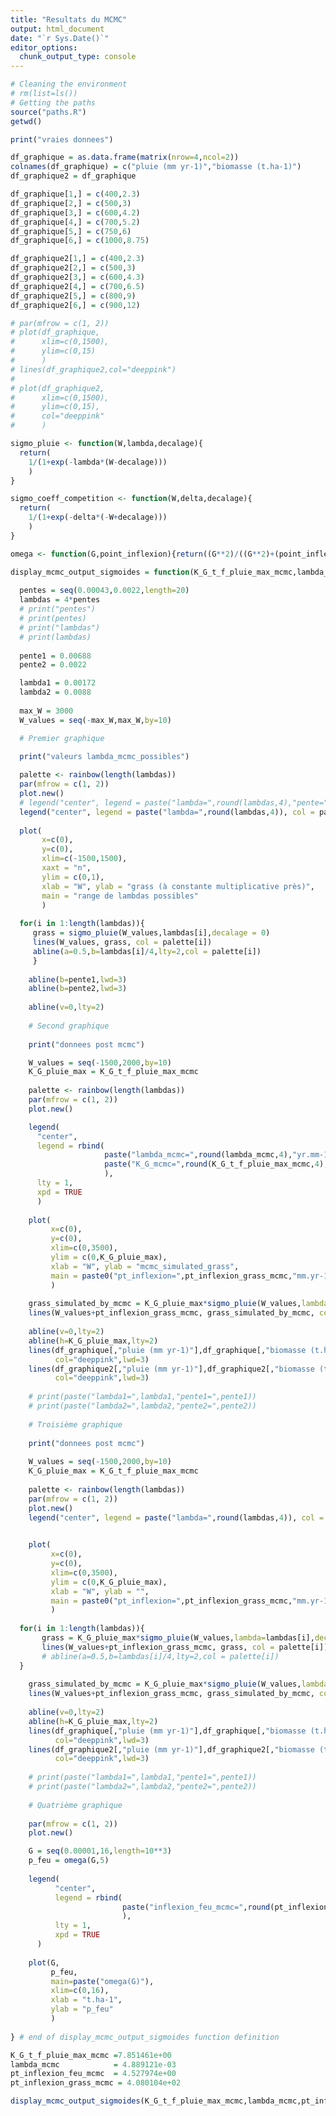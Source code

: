 ```yaml
---
title: "Resultats du MCMC"
output: html_document
date: "`r Sys.Date()`"
editor_options: 
  chunk_output_type: console
---
```


```r
# Cleaning the environment
# rm(list=ls())
# Getting the paths
source("paths.R")
getwd()
```

```r

print("vraies donnees")

df_graphique = as.data.frame(matrix(nrow=4,ncol=2))
colnames(df_graphique) = c("pluie (mm yr-1)","biomasse (t.ha-1)")
df_graphique2 = df_graphique

df_graphique[1,] = c(400,2.3)
df_graphique[2,] = c(500,3)
df_graphique[3,] = c(600,4.2)
df_graphique[4,] = c(700,5.2)
df_graphique[5,] = c(750,6)
df_graphique[6,] = c(1000,8.75)

df_graphique2[1,] = c(400,2.3)
df_graphique2[2,] = c(500,3)
df_graphique2[3,] = c(600,4.3)
df_graphique2[4,] = c(700,6.5)
df_graphique2[5,] = c(800,9)
df_graphique2[6,] = c(900,12)

# par(mfrow = c(1, 2))
# plot(df_graphique,
#      xlim=c(0,1500),
#      ylim=c(0,15)
#      )
# lines(df_graphique2,col="deeppink")
# 
# plot(df_graphique2,
#      xlim=c(0,1500),
#      ylim=c(0,15),
#      col="deeppink"
#      )
```

```r
sigmo_pluie <- function(W,lambda,decalage){
  return(
    1/(1+exp(-lambda*(W-decalage)))
    )
}

sigmo_coeff_competition <- function(W,delta,decalage){
  return(
    1/(1+exp(-delta*(-W+decalage)))
    )
}

omega <- function(G,point_inflexion){return((G**2)/((G**2)+(point_inflexion**2)))}

display_mcmc_output_sigmoides = function(K_G_t_f_pluie_max_mcmc,lambda_mcmc,pt_inflexion_feu_mcmc,pt_inflexion_grass_mcmc){
  
  pentes = seq(0.00043,0.0022,length=20)
  lambdas = 4*pentes
  # print("pentes")
  # print(pentes)
  # print("lambdas")
  # print(lambdas)
  
  pente1 = 0.00688
  pente2 = 0.0022

  lambda1 = 0.00172
  lambda2 = 0.0088
  
  max_W = 3000
  W_values = seq(-max_W,max_W,by=10)

  # Premier graphique
    
  print("valeurs lambda_mcmc_possibles")

  palette <- rainbow(length(lambdas))
  par(mfrow = c(1, 2))
  plot.new()
  # legend("center", legend = paste("lambda=",round(lambdas,4),"pente=",round(lambdas/4,4)), col = palette, lty = 1,xpd = TRUE)
  legend("center", legend = paste("lambda=",round(lambdas,4)), col = palette, lty = 1,xpd = TRUE)
  
  plot(
       x=c(0),
       y=c(0),
       xlim=c(-1500,1500),
       xaxt = "n",
       ylim = c(0,1),
       xlab = "W", ylab = "grass (à constante multiplicative près)",
       main = "range de lambdas possibles"
       )
  
  for(i in 1:length(lambdas)){
     grass = sigmo_pluie(W_values,lambdas[i],decalage = 0)
     lines(W_values, grass, col = palette[i])
     abline(a=0.5,b=lambdas[i]/4,lty=2,col = palette[i])
     }
    
    abline(b=pente1,lwd=3)
    abline(b=pente2,lwd=3)
  
    abline(v=0,lty=2)
    
    # Second graphique
  
    print("donnees post mcmc")

    W_values = seq(-1500,2000,by=10)
    K_G_pluie_max = K_G_t_f_pluie_max_mcmc
      
    palette <- rainbow(length(lambdas))
    par(mfrow = c(1, 2))
    plot.new()

    legend(
      "center", 
      legend = rbind(
                     paste("lambda_mcmc=",round(lambda_mcmc,4),"yr.mm-1"),
                     paste("K_G_mcmc=",round(K_G_t_f_pluie_max_mcmc,4),"t.ha-1")
                     ),
      lty = 1,
      xpd = TRUE
      )
    
    plot(
         x=c(0),
         y=c(0),
         xlim=c(0,3500),
         ylim = c(0,K_G_pluie_max),
         xlab = "W", ylab = "mcmc_simulated_grass",
         main = paste0("pt_inflexion=",pt_inflexion_grass_mcmc,"mm.yr-1")
         )
  
    grass_simulated_by_mcmc = K_G_pluie_max*sigmo_pluie(W_values,lambda=lambda_mcmc,decalage = pt_inflexion_grass_mcmc)
    lines(W_values+pt_inflexion_grass_mcmc, grass_simulated_by_mcmc, col = "black", lwd = 3)
    
    abline(v=0,lty=2)
    abline(h=K_G_pluie_max,lty=2)
    lines(df_graphique[,"pluie (mm yr-1)"],df_graphique[,"biomasse (t.ha-1)"],pch=1,
          col="deeppink",lwd=3)
    lines(df_graphique2[,"pluie (mm yr-1)"],df_graphique2[,"biomasse (t.ha-1)"],pch=1,
          col="deeppink",lwd=3)
    
    # print(paste("lambda1=",lambda1,"pente1=",pente1))
    # print(paste("lambda2=",lambda2,"pente2=",pente2))
  
    # Troisième graphique
  
    print("donnees post mcmc")
    
    W_values = seq(-1500,2000,by=10)
    K_G_pluie_max = K_G_t_f_pluie_max_mcmc
      
    palette <- rainbow(length(lambdas))
    par(mfrow = c(1, 2))
    plot.new()
    legend("center", legend = paste("lambda=",round(lambdas,4)), col = palette, lty = 1,xpd = TRUE)

    
    plot(
         x=c(0),
         y=c(0),
         xlim=c(0,3500),
         ylim = c(0,K_G_pluie_max),
         xlab = "W", ylab = "",
         main = paste0("pt_inflexion=",pt_inflexion_grass_mcmc,"mm.yr-1")
         )
  
  for(i in 1:length(lambdas)){
       grass = K_G_pluie_max*sigmo_pluie(W_values,lambda=lambdas[i],decalage = pt_inflexion_grass_mcmc)
       lines(W_values+pt_inflexion_grass_mcmc, grass, col = palette[i])
       # abline(a=0.5,b=lambdas[i]/4,lty=2,col = palette[i])
  }
    
    grass_simulated_by_mcmc = K_G_pluie_max*sigmo_pluie(W_values,lambda=lambda_mcmc,decalage = pt_inflexion_grass_mcmc)
    lines(W_values+pt_inflexion_grass_mcmc, grass_simulated_by_mcmc, col = "black", lwd = 3)
    
    abline(v=0,lty=2)
    abline(h=K_G_pluie_max,lty=2)
    lines(df_graphique[,"pluie (mm yr-1)"],df_graphique[,"biomasse (t.ha-1)"],pch=1,
          col="deeppink",lwd=3)
    lines(df_graphique2[,"pluie (mm yr-1)"],df_graphique2[,"biomasse (t.ha-1)"],pch=1,
          col="deeppink",lwd=3)
    
    # print(paste("lambda1=",lambda1,"pente1=",pente1))
    # print(paste("lambda2=",lambda2,"pente2=",pente2))
    
    # Quatrième graphique
    
    par(mfrow = c(1, 2))
    plot.new()

    G = seq(0.00001,16,length=10**3)
    p_feu = omega(G,5)
    
    legend(
          "center", 
          legend = rbind(
                         paste("inflexion_feu_mcmc=",round(pt_inflexion_feu_mcmc,4),"t.ha-1")
                         ),
          lty = 1,
          xpd = TRUE
      )
    
    plot(G,
         p_feu,
         main=paste("omega(G)"),
         xlim=c(0,16),
         xlab = "t.ha-1",
         ylab = "p_feu"
         )
    
} # end of display_mcmc_output_sigmoides function definition

K_G_t_f_pluie_max_mcmc =7.851461e+00
lambda_mcmc            = 4.889121e-03
pt_inflexion_feu_mcmc  = 4.527974e+00 
pt_inflexion_grass_mcmc = 4.080104e+02

display_mcmc_output_sigmoides(K_G_t_f_pluie_max_mcmc,lambda_mcmc,pt_inflexion_feu_mcmc,pt_inflexion_grass_mcmc)

```

```r

```

```r

```


